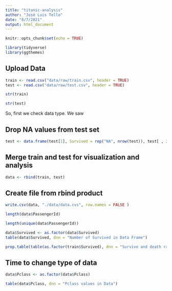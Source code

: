 ```yaml
---
title: "titanic-analysis"
author: "José Luis Tello"
date: "8/7/2021"
output: html_document
---
```


```r
knitr::opts_chunk$set(echo = TRUE)
```

```r
library(tidyverse)
library(ggthemes)
```
## Upload Data

```r
train <- read.csv("data/raw/train.csv", header = TRUE)
test <- read.csv("data/raw/test.csv", header = TRUE)
```


```r
str(train)
```

```r
str(test)
```

So, first we check data type. We saw 



## Drop NA values from test set
```r
test <- data.frame(test[1], Survived = rep("NA", nrow(test)), test[ , 2:ncol(test)])
```

## Merge train and test for visualization and analysis

```r
data <- rbind(train, test)
```

## Create file from rbind product
```r
write.csv(data, "./data/data.cvs", row.names = FALSE )
```

```r
length(data$PassengerId)
```

```r
length(unique(data$PassengerId))
```

```r
data$Survived <- as.factor(data$Survived)
table(data$Survived, dnn = "Number of Survived in Data Frame")
```

```r
prop.table(table(as.factor(train$Survived), dnn = "Survive and death ratio in Train Data"))
```

## Time to change type of data

```r
data$Pclass <- as.factor(data$Pclass)
```


```r
table(data$Pclass, dnn = "Pclass values in Data")
```










